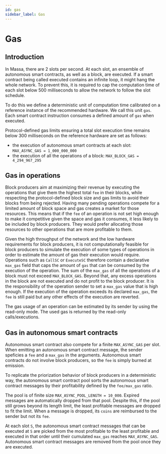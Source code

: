 ```yaml
---
id: gas
sidebar_label: Gas
---
```


# Gas

## Introduction

In Massa, there are 2 slots per second. At each slot, an ensemble of autonomous smart contracts, as well as a block, are executed.
If a smart contract being called executed contains an infinite loop, it might hang the whole network.
To prevent this, it is required to cap the computation time of each slot below 500 milliseconds to allow the network to follow the slot schedule.

To do this we define a deterministic unit of computation time calibrated on a reference instance of the recommended hardware.
We call this unit `gas`.
Each smart contract instruction consumes a defined amount of `gas` when executed.

Protocol-defined gas limits ensuring a total slot execution time remains below 300 milliseconds
on the reference hardware are set as follows:
* the execution of autonomous smart contracts at each slot: `MAX_ASYNC_GAS = 1_000_000_000`
* the execution of all the operations of a block: `MAX_BLOCK_GAS = 4_294_967_295`


## Gas in operations

Block producers aim at maximizing their revenue by executing the operations that give them the highest total `fee` in their blocks,
while respecting the protocol-defined block size and gas limits to avoid their blocks from being rejected.
Having many pending operations compete for a limited amount of block space and gas creates a market for those resources.
This means that if the `fee` of an operation is not set high enough to make it competitive given the space and gas it consumes,
it less likely to be included by block producers.
They would prefer allocating those resources to other operations that are more profitable to them.

Given the high throughput of the network and the low hardware requirements for block producers,
it is not computationally feasible for block producers to simulate the execution of some types of operations
in order to estimate the amount of gas their execution would require.
Operations such as `CallSC` or `ExecuteSC` therefore contain a declarative `max_gas` field
that caps the amount of `gas` that can be consumed by the execution of the operation.
The sum of the `max_gas` of all the operations of a block must not exceed `MAX_BLOCK_GAS`.
Beyond that, any excess operations in the block are not executed and do not profit to the block producer.
It is the responsibility of the operation sender to set a `max_gas` value that is high enough.
If the execution of the operation exceeds its declared `max_gas`,
the `fee` is still paid but any other effects of the execution are reverted.

The gas usage of an operation can be estimated by its sender by using the read-only mode.
The used gas is returned by the read-only calls/executions.

## Gas in autonomous smart contracts

Autonomous smart contract also compete for a finite `MAX_ASYNC_GAS` per slot.
When emitting an autonomous smart contract message, the sender speficies a `fee` and a `max_gas` in the arguments.
Autonomous smart contracts do not involve block producers, so the `fee` is simply burned at emission.

To replicate the priorization behavior of block producers in a deterministic way,
the autonomous smart contract pool sorts the autonomous smart contract messages
by their profitability defined by the `fee/max_gas` ratio.

The pool is of finite size `MAX_ASYNC_POOL_LENGTH = 10_000`.
Expired messages are automatically dropped from that pool.
Despite this, if the pool still grows beyond its length limit,
the least profitable messages are dropped to fit the limit.
When a message is dropped, its `coins` are reimbursed to the sender but not its `fee`.

At each slot `S`, the autonomous smart contract messages that can be executed at `S`
are picked from the most profitable to the least profitable and executed in that order
until their cumulated `max_gas` reaches `MAX_ASYNC_GAS`.
Autonomous smart contract messages are removed from the pool once they are executed.


